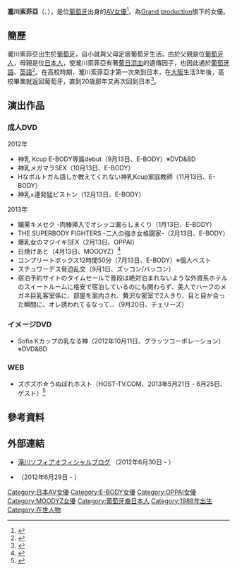 {{AV女優|
|モデル名=瀧川索菲亞
|ふりがな=滝川 ソフィア
|画像ファイル=
|別名=
|愛称=
|生年=1988
|生月=10
|生日=10
|出身地={{POR}}
|血液型=
|時点=
|身長=
|体重=
|バスト=104
|ウエスト=58
|ヒップ=87
|カップ=K
|股下=
|靴=
|身体備考=
|デビュー=
|ジャンル=[[AV|AV]]
|AV出演期間=2012年 -
|活動備考=
|他の活動=[[女優|女優]]
|その他=
}}
{{Japanese|japanese=滝川 ソフィア|kana=たきがわ そふぃあ|romaji=Sofia Takigawa}}
'''瀧川索菲亞'''（{{lang-ja|たきがわ そふぃあ}}、{{bd|1988年|10月10日|catIdx=Sofia Takigawa}}），是位[[葡萄牙|葡萄牙]]出身的[[AV女優|AV女優]]<ref name="sankei">{{cite web |url=http://www.sankei-sports.com/adult/sugao/20120926.html |title=スーパー帰国子女Ｋ乳　ソフィア初ＡＶで大開放 |publisher=サンケイスポーツ |date=2012-09-26 |accessdate=2013-06-04 |archive-date=2013-06-25 |archive-url=https://web.archive.org/web/20130625013634/http://www.sankei-sports.com/adult/sugao/20120926.html |dead-url=yes }}</ref>。為[[Grand_production|Grand production]]旗下的女優。

== 簡歷 ==
瀧川索菲亞出生於[[葡萄牙|葡萄牙]]，自小就與父母定居葡萄牙生活。由於父親是位[[葡萄牙人|葡萄牙人]]，母親是位[[日本人|日本人]]，使瀧川索菲亞有著[[葡日混血|葡日混血]]的遺傳因子，也因此通於[[葡萄牙語|葡萄牙語]]、[[英語|英語]]<ref>{{cite web |url=http://www.av-e-body.com/actress/1016922/index.html |title=Actress list |publisher=E-BODY |accessdate=2013-06-02 |archive-url=https://web.archive.org/web/20130628233215/http://www.av-e-body.com/actress/1016922/index.html |archive-date=2013-06-28 |dead-url=yes }}</ref>。在高校時期，瀧川索菲亞才第一次來到日本，在[[大阪市|大阪]]生活3年後，高校畢業就返回葡萄牙，直到20歳那年又再次回到日本<ref>{{Cite web |url=http://blog.livedoor.jp/takigawa_sofia/archives/2012-06.html |title=オフィシャルブログ 2012年6月30日「自己紹介」 |accessdate=2014年3月4日 |archive-date=2014年3月7日 |archive-url=https://web.archive.org/web/20140307004242/http://blog.livedoor.jp/takigawa_sofia/archives/2012-06.html |dead-url=no }}</ref>。

== 演出作品 ==
=== 成人DVD ===
; 2012年
* 神乳 Kcup E-BODY専属debut（9月13日、E-BODY）※DVD&BD
* 神乳メガマラSEX（10月13日、E-BODY）
* Hなポルトガル語しか教えてくれない神乳Kcup家庭教師（11月13日、E-BODY）
* 神乳×連発猛ピストン（12月13日、E-BODY）

; 2013年
* 媚薬キメセク -肉棒挿入でオシッコ漏らしまくり（1月13日、E-BODY）
* THE SUPERBODY FIGHTERS -二人の強き女格闘家-（2月13日、E-BODY）
* 爆乳女のマジイキSEX（2月13日、OPPAI）
* 日焼けあと（4月13日、MOODYZ）<ref>{{Cite web |url=http://blog.livedoor.jp/takigawa_sofia/ |title=オフィシャルブログ |accessdate=2014-03-04 |archive-date=2014-03-07 |archive-url=https://web.archive.org/web/20140307004340/http://blog.livedoor.jp/takigawa_sofia/ |dead-url=no }}</ref>
* コンプリートボックス12時間50分（7月13日、E-BODY）※個人ベスト
* スチュワーデス脅迫乱交（9月1日、ズッコン/バッコン）
* 宿泊予約サイトのタイムセールで普段は絶対泊まれないような外資系ホテルのスイートルームに格安で宿泊しているのにも関わらず、美人でハーフのメガネ巨乳客室係に、部屋を案内され、贅沢な密室で2人きり、目と目が合った瞬間に、オレ誘われてるなって…（9月20日、チェリーズ）

=== イメージDVD ===
* Sofia Kカップの乳なる神（2012年10月11日、グラッツコーポレーション）※DVD&BD

=== WEB ===
* ズボズボ☆うぬぼれホスト（HOST-TV.COM、2013年5月21日 - 6月25日、ゲスト）<ref>{{cite web |url=http://host-tv.com/tue-1/23328 |title=ズボズボ☆うぬぼれホスト#1 |publisher=ホストクラブTV |date=2013-05-21 |accessdate=2013-06-02 }}{{dead link|date=2018年1月 |bot=InternetArchiveBot |fix-attempted=yes }}</ref>

== 參考資料 ==
{{reflist}}

== 外部連結 ==
* [http://blog.livedoor.jp/takigawa_sofia/ 滝川ソフィアオフィシャルブログ] {{Wayback|url=http://blog.livedoor.jp/takigawa_sofia/ |date=20140307004340 }}（2012年6月30日 - ）
* {{Twitter|takigawa_sofia}}（2012年6月29日 - ）

{{DEFAULTSORT:Sofia Takigawa}}
[[Category:日本AV女優|Category:日本AV女優]]
[[Category:E-BODY女優|Category:E-BODY女優]]
[[Category:OPPAI女優|Category:OPPAI女優]]
[[Category:MOODYZ女優|Category:MOODYZ女優]]
[[Category:葡萄牙裔日本人|Category:葡萄牙裔日本人]]
[[Category:1988年出生|Category:1988年出生]]
[[Category:在世人物|Category:在世人物]]